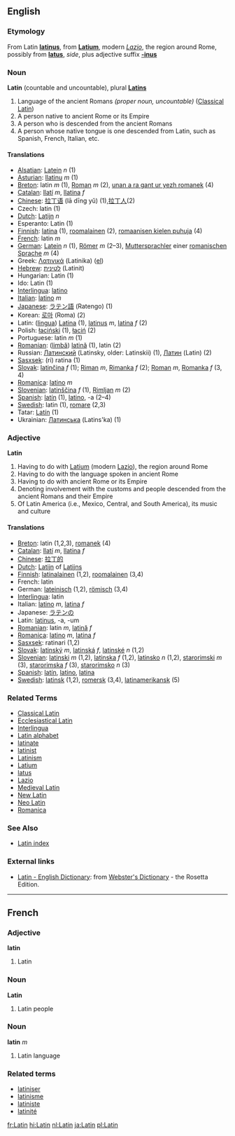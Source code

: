 ==English==
===Etymology===
From Latin '''[[latinus]]''', from '''[[Latium]]''', modern ''[[Lazio]]'', the region around Rome, possibly from '''[[latus]]''', ''side'', plus adjective suffix '''[[-inus]]'''
=== Noun ===
'''Latin'''  (countable and uncountable), plural '''[[Latins]]'''

# Language of the ancient Romans ''(proper noun, uncountable)'' ([[Classical Latin]])
# A person native to ancient Rome or its Empire
# A person who is descended from the ancient Romans
# A person whose native tongue is one descended from Latin, such as Spanish, French, Italian, etc.

====Translations====
*[[Alsatian]]: [[Latein]] ''n'' (1)
*[[Asturian]]: [[llatinu]] ''m'' (1)
*[[Breton]]: latin ''m'' (1), [[Roman]] ''m'' (2), [[unan a ra gant ur yezh romanek]] (4)
*[[Catalan]]: [[llatí]] ''m'', [[llatina]] ''f''
*[[Chinese]]: [[拉丁语]] (lā dīng yǔ) (1),[[拉丁人]](2)
*Czech: latin (1)
*[[Dutch]]: [[Latijn]] ''n''
*Esperanto: Latin (1)
*[[Finnish]]: [[latina]] (1), [[roomalainen]] (2), [[romaanisen kielen puhuja]] (4)
*[[French]]: latin ''m''
*[[German]]: [[Latein]] ''n'' (1), [[Römer]] ''m'' (2–3), [[Muttersprachler]] einer [[romanische Sprache|romanischen Sprache]] ''m'' (4)
*Greek: [[Λατινικά]] (Latinika) ([[:el:Λατινικά|el]])
*[[Hebrew]]: [[לטינית]] (Latinit)
*Hungarian: Latin (1)
*Ido: Latin (1)
*[[Interlingua]]: [[latino]]
*[[Italian]]: [[latino]] ''m''
*[[Japanese]]: [[ラテン語]] (Ratengo) (1)
*Korean: [[로마]] (Roma) (2)
*Latin: ([[lingua]]) [[Latina]] (1), [[latinus]] ''m'', [[latina]] ''f'' (2)
*Polish: [[łaciński]] (1), [[łaciń]] (2)
*Portuguese: latin ''m'' (1)
*[[Romanian]]: ([[limbă]]) [[latină]] (1), latin (2)
*Russian: [[Латинский]] (Latinsky, older: Latinskii) (1), [[Латин]] (Latin) (2)
*[[Sasxsek]]: (ri) ratina (1)
*[[Slovak]]: [[latinčina]] ''f'' (1); [[Riman]] ''m'', [[Rimanka]] ''f'' (2); [[Roman]] ''m'', [[Romanka]] ''f'' (3, 4)
*[[Romanica]]: [[latino]] ''m''
*[[Slovenian]]: [[latinščina]] ''f'' (1), [[Rimljan]] ''m'' (2)
*[[Spanish]]: [[latín]] (1), [[latino]], -a (2–4)
*[[Swedish]]: latin (1), [[romare]] (2,3)
*Tatar: [[Latín]] (1)
*Ukrainian: [[Латинська]] (Latins'ka) (1)

=== Adjective ===
'''Latin'''

# Having to do with [[Latium]] (modern [[Lazio]]), the region around Rome
# Having to do with the language spoken in ancient Rome
# Having to do with ancient Rome or its Empire
# Denoting involvement with the customs and people descended from the ancient Romans and their Empire
# Of Latin America (i.e., Mexico, Central, and South America), its music and culture

====Translations====
*[[Breton]]: latin (1,2,3), [[romanek]] (4)
*[[Catalan]]: [[llatí]] ''m'', [[llatina]] ''f''
*[[Chinese]]: [[拉丁的]]
*[[Dutch]]: [[Latijn]] of [[Latijns]]
*[[Finnish]]: [[latinalainen]] (1,2), [[roomalainen]] (3,4)
*French: latin
*German: [[lateinisch]] (1,2), [[römisch]] (3,4)
*[[Interlingua]]: latin
*Italian: [[latino]] ''m'', [[latina]] ''f''
*Japanese: [[ラテン]]の
*Latin: [[latinus]], -a, -um
*[[Romanian]]: latin ''m'', [[latină]] ''f''
*[[Romanica]]: [[latino]] ''m'', [[latina]] ''f''
*[[Sasxsek]]: ratinari (1,2)
*[[Slovak]]: [[latinský]] ''m'', [[latinská]] ''f'', [[latinské]] ''n'' (1,2)
*[[Slovenian]]: [[latinski]] ''m'' (1,2), [[latinska]] ''f'' (1,2), [[latinsko]] ''n'' (1,2), [[starorimski]] ''m'' (3), [[starorimska]] ''f'' (3), [[starorimsko]] ''n'' (3)
*[[Spanish]]: [[latín]], [[latino]], [[latina]]
*[[Swedish]]: [[latinsk]] (1,2), [[romersk]] (3,4), [[latinamerikansk]] (5)

=== Related Terms ===
*[[Classical Latin]]
*[[Ecclesiastical Latin]]
*[[Interlingua]]
*[[Latin alphabet]]
*[[latinate]]
*[[latinist]]
*[[Latinism]]
*[[Latium]]
*[[latus]]
*[[Lazio]]
*[[Medieval Latin]]
*[[New Latin]]
*[[Neo Latin]]
*[[Romanica]]


===See Also===

*[[Wiktionary:Latin index|Latin index]]

=== External links===
{{interwiktionary|code=la}}
*[http://www.websters-online-dictionary.org/definition/Latin-english/ Latin - English Dictionary]: from [http://www.websters-online-dictionary.org/ Webster's Dictionary] - the Rosetta Edition.
{{pedialite}}

----

==French==
===Adjective===
'''latin'''

# Latin

===Noun===
'''Latin'''

# Latin people

===Noun===
'''latin''' ''m''

# Latin language

===Related terms===
*[[latiniser]]
*[[latinisme]]
*[[latiniste]]
*[[latinité]]

[[fr:Latin]]
[[hi:Latin]]
[[nl:Latin]]
[[ja:Latin]]
[[pl:Latin]]